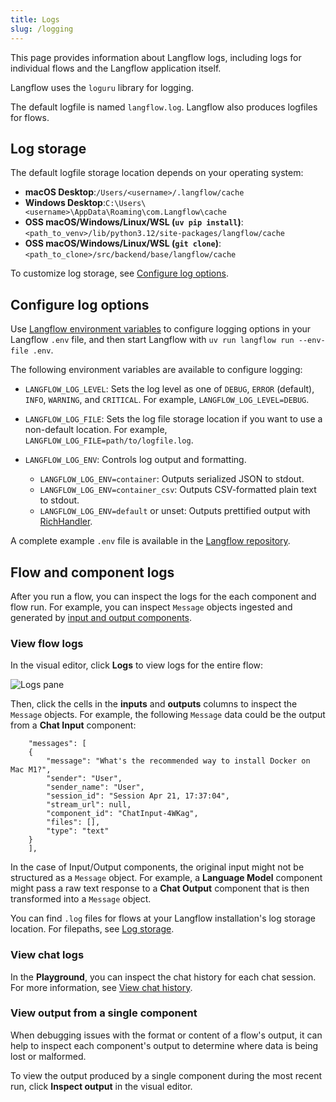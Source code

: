 ```yaml
---
title: Logs
slug: /logging
---
```



This page provides information about Langflow logs, including logs for individual flows and the Langflow application itself.

Langflow uses the `loguru` library for logging.

The default logfile is named `langflow.log`.
Langflow also produces logfiles for flows.

## Log storage

The default logfile storage location depends on your operating system:

- **macOS Desktop**:`/Users/<username>/.langflow/cache`
- **Windows Desktop**:`C:\Users\<username>\AppData\Roaming\com.Langflow\cache`
- **OSS macOS/Windows/Linux/WSL (`uv pip install`)**: `<path_to_venv>/lib/python3.12/site-packages/langflow/cache`
- **OSS macOS/Windows/Linux/WSL (`git clone`)**: `<path_to_clone>/src/backend/base/langflow/cache`

To customize log storage, see [Configure log options](#configure-log-options).

## Configure log options

Use [Langflow environment variables](/environment-variables) to configure logging options in your Langflow `.env` file, and then start Langflow with `uv run langflow run --env-file .env`.

The following environment variables are available to configure logging:

* `LANGFLOW_LOG_LEVEL`: Sets the log level as one of `DEBUG`, `ERROR` (default), `INFO`, `WARNING`, and `CRITICAL`. For example, `LANGFLOW_LOG_LEVEL=DEBUG`.

* `LANGFLOW_LOG_FILE`: Sets the log file storage location if you want to use a non-default location.
For example, `LANGFLOW_LOG_FILE=path/to/logfile.log`.

* `LANGFLOW_LOG_ENV`: Controls log output and formatting.

    * `LANGFLOW_LOG_ENV=container`: Outputs serialized JSON to stdout.
    * `LANGFLOW_LOG_ENV=container_csv`: Outputs CSV-formatted plain text to stdout.
    * `LANGFLOW_LOG_ENV=default` or unset: Outputs prettified output with [RichHandler](https://rich.readthedocs.io/en/stable/reference/logging.html).

A complete example `.env` file is available in the [Langflow repository](https://github.com/langflow-ai/langflow/blob/main/.env.example).

## Flow and component logs

After you run a flow, you can inspect the logs for the each component and flow run.
For example, you can inspect `Message` objects ingested and generated by [input and output components](/components-io).

### View flow logs

In the visual editor, click **Logs** to view logs for the entire flow:

![Logs pane](/img/logs.png)

Then, click the cells in the **inputs** and **outputs** columns to inspect the `Message` objects.
For example, the following `Message` data could be the output from a **Chat Input** component:

```text
    "messages": [
    {
        "message": "What's the recommended way to install Docker on Mac M1?",
        "sender": "User",
        "sender_name": "User",
        "session_id": "Session Apr 21, 17:37:04",
        "stream_url": null,
        "component_id": "ChatInput-4WKag",
        "files": [],
        "type": "text"
    }
    ],
```

In the case of Input/Output components, the original input might not be structured as a `Message` object.
For example, a **Language Model** component might pass a raw text response to a **Chat Output** component that is then transformed into a `Message` object.

You can find `.log` files for flows at your Langflow installation's log storage location.
For filepaths, see [Log storage](#log-storage).

### View chat logs

In the **Playground**, you can inspect the chat history for each chat session.
For more information, see [View chat history](/concepts-playground#view-chat-history).

### View output from a single component

When debugging issues with the format or content of a flow's output, it can help to inspect each component's output to determine where data is being lost or malformed.

To view the output produced by a single component during the most recent run, click <Icon name="TextSearch" aria-hidden="true"/> **Inspect output** in the visual editor.